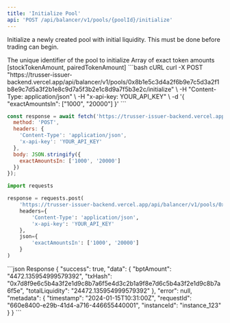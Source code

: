 ```yaml
---
title: 'Initialize Pool'
api: 'POST /api/balancer/v1/pools/{poolId}/initialize'
---
```


Initialize a newly created pool with initial liquidity. This must be done before trading can begin.

<ParamField path="poolId" type="string" required>
  The unique identifier of the pool to initialize
</ParamField>

<ParamField body="exactAmountsIn" type="array" required>
  Array of exact token amounts [stockTokenAmount, pairedTokenAmount]
</ParamField>

<RequestExample>
```bash cURL
curl -X POST "https://trusser-issuer-backend.vercel.app/api/balancer/v1/pools/0x8b1e5c3d4a2f6b9e7c5d3a2f1b8e9c7d5a3f2b1e8c9d7a5f3b2e1c8d9a7f5b3e2c/initialize" \
  -H "Content-Type: application/json" \
  -H "x-api-key: YOUR_API_KEY" \
  -d '{
    "exactAmountsIn": ["1000", "20000"]
  }'
```

```javascript JavaScript
const response = await fetch('https://trusser-issuer-backend.vercel.app/api/balancer/v1/pools/0x8b1e5c3d4a2f6b9e7c5d3a2f1b8e9c7d5a3f2b1e8c9d7a5f3b2e1c8d9a7f5b3e2c/initialize', {
  method: 'POST',
  headers: {
    'Content-Type': 'application/json',
    'x-api-key': 'YOUR_API_KEY'
  },
  body: JSON.stringify({
    exactAmountsIn: ['1000', '20000']
  })
});
```

```python Python
import requests

response = requests.post(
    'https://trusser-issuer-backend.vercel.app/api/balancer/v1/pools/0x8b1e5c3d4a2f6b9e7c5d3a2f1b8e9c7d5a3f2b1e8c9d7a5f3b2e1c8d9a7f5b3e2c/initialize',
    headers={
        'Content-Type': 'application/json',
        'x-api-key': 'YOUR_API_KEY'
    },
    json={
        'exactAmountsIn': ['1000', '20000']
    }
)
```
</RequestExample>

<ResponseExample>
```json Response
{
  "success": true,
  "data": {
    "bptAmount": "4472.135954999579392",
    "txHash": "0x7d8f9e6c5b4a3f2e1d9c8b7a6f5e4d3c2b1a9f8e7d6c5b4a3f2e1d9c8b7a6f5e",
    "totalLiquidity": "24472.135954999579392"
  },
  "error": null,
  "metadata": {
    "timestamp": "2024-01-15T10:31:00Z",
    "requestId": "660e8400-e29b-41d4-a716-446655440001",
    "instanceId": "instance_123"
  }
}
```
</ResponseExample>